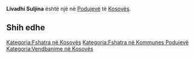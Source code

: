 {{Fshat në 
 | Emri                = Livadhi Suljina
 | EmriAlt                = 
 | NAME_SHORT_FORM=      
 | NAME_GENERIC=      Livadh
 | NAME_SORT_NAME_RO=      LIVADHISULJINA
 | FULL_NAME_RO = Livadhi Suljina
 | FULL_NAME_ND_RO=Livadhi Suljina
 | SORT_NAME_RG=LIVADHISULJINA
 | FULL_NAME_RG=Livadhi Suljina
 | FULL_NAME_ND_RG=Livadhi Suljina
 | SRP_NAME_SHORT_FORM=      
 | SRP_NAME_GENERIC=      
 | SRP_NAME_SORT_NAME_RO=      
 | SRP_FULL_NAME_RO = 
 | SRP_FULL_NAME_ND_RO=
 | SRP_SORT_NAME_RG=
 | SRP_FULL_NAME_RG=
 | SRP_FULL_NAME_ND_RG=
 | Emri (Rasa dhanore) = 
 | Figura              = 
 | Shteti              = Kosovo
 | Komuna              = Podujevë
 | Kodi postar         = 
 | Sipërfaqja          = 

 | Popullsia           = 

 | Regj. i popullsisë  = 
 | Dend. e popullsisë  = 
 | Faqja zyrtare       = 
 <!--- Koordinatat ----> 
 | Gjerësia            = 42.893793
 | Gjatësia            = 21.082012
 | Lartësia            = 
}}
'''Livadhi Suljina''' është një [[]] në [[Podujevë]] të [[Kosovës]].

<!-- == Gjeografia == -->
<!-- == Historia == -->
<!-- == Demografia == -->
== Shih edhe ==
{{Komuna Podujevë}}
{{Kosovo-Administrata-Cung}}

[[Kategoria:Fshatra në Kosovës]]
[[Kategoria:Fshatra në Kommunes Podujevë]]
[[Kategoria:Vendbanime në Kosovës]]